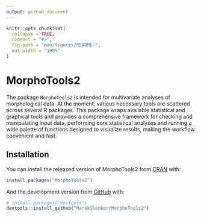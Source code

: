 ```yaml
---
output: github_document
---
```


<!-- README.md is generated from README.Rmd. Please edit that file -->

```r
knitr::opts_chunk$set(
  collapse = TRUE,
  comment = "#>",
  fig.path = "man/figures/README-",
  out.width = "100%"
)
```

# MorphoTools2

<!-- badges: start -->
<!-- badges: end -->

The package `MorphoTools2` is intended for multivariate analyses of morphological data. At the moment, various necessary tools are scattered across several R packages. This package wraps available statistical and graphical tools and provides a comprehensive framework for checking and manipulating input data, performing core statistical analyses and running a wide palette of functions designed to visualize results, making the workflow convenient and fast.

## Installation

You can install the released version of MorphoTools2 from [CRAN](https://CRAN.R-project.org) with:

``` r
install.packages("MorphoTools2")
```

And the development version from [GitHub](https://github.com/) with:

``` r
# install.packages("devtools")
devtools::install_github("MarekSlenker/MorphoTools2")
```

